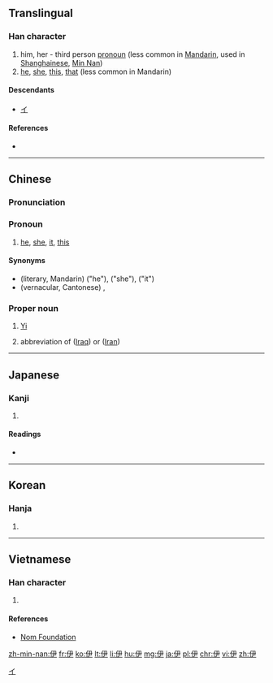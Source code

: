 ==Translingual==

===Han character===
{{Han char|rn=9|rad=人|as=04|sn=6|four=2725<sub>7</sub>|canj=人尸大 (OSK)|ids=⿰[[亻]][[尹]]}}

# him, her - third person [[pronoun]] (less common in [[Mandarin]], used in [[Shanghainese]], [[Min Nan]])
# [[he]], [[she]], [[this]], [[that]] (less common in Mandarin)

====Descendants====
* [[イ]]

====References====
* {{Han ref|kx=0095.150|dkj=00432|dj=0202.010|hdz=10126.090|uh=4F0A|ud=20234|bh=A5EC|bd=42476}}

[[Category:Han characters from which katakana were derived|イ]]

----

==Chinese==
{{zh-forms}}

===Pronunciation===
{{zh-pron
|m=yī
|c=ji1
|mn=i
|w=3hhi
|mc=y
|oc=y
|cat=pron,pn
}}

===Pronoun===
{{zh-pronoun}}

# {{context|chiefly|Min Nan|Wu|lang=zh|sort=3hhi}} [[he]], [[she]], [[it]], [[this]]
#: {{zh-usex|儂 來 找 我 兒子，伊 正好 勿 拉 海，對勿起。|I am sorry that you come to see my son, but '''he''' is not present now|SH|link=yes}}

====Synonyms====
* (literary, Mandarin) {{zh-l|他}} ("he"), {{zh-l|她}} ("she"), {{zh-l|它}} ("it")
* (vernacular, Cantonese) {{zh-l|佢}}, {{zh-l|渠}}

===Proper noun===
{{zh-proper noun}}

# {{surname|lang=zh}} [[Yi]]
# abbreviation of {{zh-l|伊拉克}} ([[Iraq]]) or {{zh-l|伊朗}} ([[Iran]])

----

==Japanese==

===Kanji===
{{ja-kanji|grade=|rs=人04}}

# {{defn|lang=ja|sort=人04}}

====Readings====
* {{ja-readings|on=[[い]] (i)|kun=[[これ]] (kore), [[かれ]] (kare), [[ただ]] (tada)}}

----

==Korean==

===Hanja===
{{ko-hanja|hangeul=이|rv=i|mr=yi}}

# {{defn|lang=ko|sort=人04}}

----

==Vietnamese==

===Han character===
{{vi-hantu|[[y]], [[ì]], [[huy]]|rs=人04}}

# {{defn|lang=vi|sort=人04}}

====References====
*[http://nomfoundation.org/common/nom_details.php?codepoint=4f0a Nom Foundation]

[[zh-min-nan:伊]]
[[fr:伊]]
[[ko:伊]]
[[lt:伊]]
[[li:伊]]
[[hu:伊]]
[[mg:伊]]
[[ja:伊]]
[[pl:伊]]
[[chr:伊]]
[[vi:伊]]
[[zh:伊]]